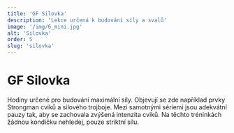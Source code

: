 ```yaml
---
title: 'GF Silovka'
description: 'Lekce určená k budování síly a svalů'
image: '/img/6_mini.jpg'
alt: 'Silovka'
order: 5
slug: 'silovka'
---
```

# GF Silovka
Hodiny určené pro budování maximální síly. Objevují se zde například prvky Strongman cviků a silového trojboje. Mezi samotnými sériemi jsou adekvátní pauzy tak, aby se zachovala zvýšená intenzita cviků. Na těchto tréninkách žádnou kondičku nehledej, pouze striktní sílu.
